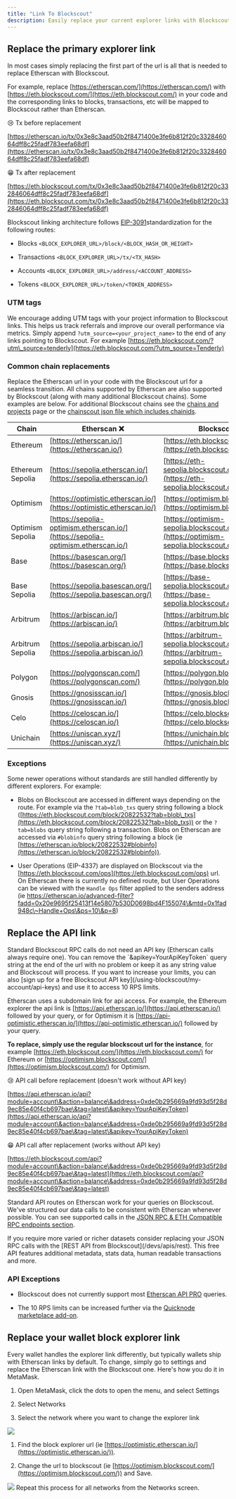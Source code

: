 ```yaml
---
title: "Link To Blockscout"
description: Easily replace your current explorer links with Blockscout explorer links
---
```


## Replace the primary explorer link

In most cases simply replacing the first part of the url is all that is needed to replace Etherscan with Blockscout.

For example, replace [https://etherscan.com/](https://etherscan.com/) with [https://eth.blockscout.com/](https://eth.blockscout.com/) in your code and the corresponding links to blocks, transactions, etc will be mapped to Blockscout rather than Etherscan.

<Check>
😢 Tx before replacement 

[https://etherscan.io/tx/0x3e8c3aad50b2f8471400e3fe6b812f20c332846064dff8c25fadf783eefa68df](https://etherscan.io/tx/0x3e8c3aad50b2f8471400e3fe6b812f20c332846064dff8c25fadf783eefa68df) 

😁 Tx after replacement 

[https://eth.blockscout.com/tx/0x3e8c3aad50b2f8471400e3fe6b812f20c332846064dff8c25fadf783eefa68df](https://eth.blockscout.com/tx/0x3e8c3aad50b2f8471400e3fe6b812f20c332846064dff8c25fadf783eefa68df)

</Check>

Blockscout linking architecture follows [EIP-3091](https://eips.ethereum.org/EIPS/eip-3091)standardization for the following routes:

* Blocks `<BLOCK_EXPLORER_URL>/block/<BLOCK_HASH_OR_HEIGHT>`

* Transactions `<BLOCK_EXPLORER_URL>/tx/<TX_HASH>`

* Accounts `<BLOCK_EXPLORER_URL>/address/<ACCOUNT_ADDRESS>`

* Tokens `<BLOCK_EXPLORER_URL>/token/<TOKEN_ADDRESS>`

### UTM tags

We encourage adding UTM tags with your project information to Blockscout links. This helps us track referrals and improve our overall performance via metrics. Simply append `?utm_source=<your_project_name>` to the end of any links pointing to Blockscout. For example [https://eth.blockscout.com/?utm\_source=tenderly](https://eth.blockscout.com/?utm_source=Tenderly)

### Common chain replacements

Replace the Etherscan url in your code with the Blockscout url for a seamless transition. All chains supported by Etherscan are also supported by Blockscout (along with many additional Blockscout chains). Some examples are below. For additional Blockscout chains see the [chains and projects](https://www.blockscout.com/chains-and-projects) page or the [chainscout json file which includes chainids](https://github.com/blockscout/chainscout/blob/main/data/chains.json).

| Chain            | Etherscan ❌                                                                      | Blockscout ✅                                                                         |
| ---------------- | -------------------------------------------------------------------------------- | ------------------------------------------------------------------------------------ |
| Ethereum         | [https://etherscan.io/](https://etherscan.io/)                                   | [https://eth.blockscout.com/](https://eth.blockscout.com/)                           |
| Ethereum Sepolia | [https://sepolia.etherscan.io/](https://sepolia.etherscan.io/)                   | [https://eth-sepolia.blockscout.com/](https://eth-sepolia.blockscout.com/)           |
| Optimism         | [https://optimistic.etherscan.io/](https://optimistic.etherscan.io/)             | [https://optimism.blockscout.com/](https://optimism.blockscout.com/)                 |
| Optimism Sepolia | [https://sepolia-optimism.etherscan.io/](https://sepolia-optimism.etherscan.io/) | [https://optimism-sepolia.blockscout.com/](https://optimism-sepolia.blockscout.com/) |
| Base             | [https://basescan.org/](https://basescan.org/)                                   | [https://base.blockscout.com/](https://base.blockscout.com/)                         |
| Base Sepolia     | [https://sepolia.basescan.org/](https://sepolia.basescan.org/)                   | [https://base-sepolia.blockscout.com/](https://base-sepolia.blockscout.com/)         |
| Arbitrum         | [https://arbiscan.io/](https://arbiscan.io/)                                     | [https://arbitrum.blockscout.com/](https://arbitrum.blockscout.com/)                 |
| Arbitrum Sepolia | [https://sepolia.arbiscan.io/](https://sepolia.arbiscan.io/)                     | [https://arbitrum-sepolia.blockscout.com/](https://arbitrum-sepolia.blockscout.com/) |
| Polygon          | [https://polygonscan.com/](https://polygonscan.com/)                             | [https://polygon.blockscout.com/](https://polygon.blockscout.com/)                   |
| Gnosis           | [https://gnosisscan.io/](https://gnosisscan.io/)                                 | [https://gnosis.blockscout.com/](https://gnosis.blockscout.com/)                     |
| Celo             | [https://celoscan.io/](https://celoscan.io/)                                     | [https://celo.blockscout.com/](https://celo.blockscout.com/)                         |
| Unichain         | [https://uniscan.xyz/](https://uniscan.xyz/)                                     | [https://unichain.blockscout.com/](https://unichain.blockscout.com/)                 |

### Exceptions

Some newer operations without standards are still handled differently by different explorers. For example:

* Blobs on Blockscout are accessed in different ways depending on the route. For example via the `?tab=blob_txs` query string following a block ([https://eth.blockscout.com/block/20822532?tab=blob\_txs](https://eth.blockscout.com/block/20822532?tab=blob_txs)) or the `?tab=blobs` query string following a transaction. Blobs on Etherscan are accessed via `#blobinfo` query string following a block (ie [https://etherscan.io/block/20822532#blobinfo](https://etherscan.io/block/20822532#blobinfo)).

* User Operations (EIP-4337) are displayed on Blockscout via the [https://eth.blockscout.com/ops](https://eth.blockscout.com/ops) url. On Etherscan there is currently no defined route, but User Operations can be viewed with the `Handle Ops` filter applied to the senders address (ie https://etherscan.io/advanced-filter?fadd=0x20e9695f25413f14e5807b530D0698bd4F155074\&mtd=0x1fad948c\~Handle+Ops\&ps=10\&p=8)

## Replace the API link

<Info>
Standard Blockscout RPC calls do not need an API key (Etherscan calls always require one). You can remove the `&apikey=YourApiKeyToken` query string at the end of the url with no problem or keep it as any string value and Blockscout will process. If you want to increase your limits, you can also [sign up for a free Blockscout API key](/using-blockscout/my-account/api-keys) and use it to access 10 RPS limits.

</Info>

Etherscan uses a subdomain link for api access. For example, the Ethereum explorer the api link is [https://api.etherscan.io/](https://api.etherscan.io/) followed by your query, or for Optimism it is [https://api-optimistic.etherscan.io/](https://api-optimistic.etherscan.io/) followed by your query.

**To replace, simply use the regular blockscout url for the instance**, for example [https://eth.blockscout.com/](https://eth.blockscout.com/) for Ethereum or [https://optimism.blockscout.com/](https://optimism.blockscout.com/) for Optimism.

<Check>
😢 API call before replacement (doesn't work without API key) 

[https://api.etherscan.io/api?module=account\&action=balance\&address=0xde0b295669a9fd93d5f28d9ec85e40f4cb697bae\&tag=latest\&apikey=YourApiKeyToken](https://api.etherscan.io/api?module=account\&action=balance\&address=0xde0b295669a9fd93d5f28d9ec85e40f4cb697bae\&tag=latest\&apikey=YourApiKeyToken)

😁 API call after replacement (works without API key) 

[https://eth.blockscout.com/api?module=account\&action=balance\&address=0xde0b295669a9fd93d5f28d9ec85e40f4cb697bae\&tag=latest](https://eth.blockscout.com/api?module=account\&action=balance\&address=0xde0b295669a9fd93d5f28d9ec85e40f4cb697bae\&tag=latest)

</Check>

Standard API routes on Etherscan work for your queries on Blockscout. We've structured our data calls to be consistent with Etherscan whenever possible. You can see supported calls in the [JSON RPC & ETH Compatible RPC endpoints section](/devs/apis/rpc).

<Check>
If you require more varied or richer datasets consider replacing your JSON RPC calls with the [REST API from Blockscout](/devs/apis/rest). This free API features additional metadata, stats data, human readable transactions and more.

</Check>

### API Exceptions

* Blockscout does not currently support most [Etherscan API PRO](https://docs.etherscan.io/api-pro/etherscan-api-pro) queries.

* The 10 RPS limits can be increased further via the [Quicknode marketplace add-on](https://marketplace.quicknode.com/add-on/blockscout-json-rpc-api).

## Replace your wallet block explorer link

Every wallet handles the explorer link differently, but typically wallets ship with Etherscan links by default. To change, simply go to settings and replace the Etherscan link with the Blockscout one. Here's how you do it in MetaMask.

1. Open MetaMask, click the dots to open the menu, and select Settings

2. Select Networks

3. Select the network where you want to change the explorer link

<Frame caption="">
  <img src="/images/547b45a9-image.jpeg" />
</Frame>

1. Find the block explorer url (ie [https://optimistic.etherscan.io/](https://optimistic.etherscan.io/)).

2. Change the url to blockscout (ie [https://optimism.blockscout.com/](https://optimism.blockscout.com/)) and Save.

<Frame caption="">
  <img src="/images/b719815c-image.jpeg" />
</Frame>

<Check>
Repeat this process for all networks from the Networks screen.

</Check>


